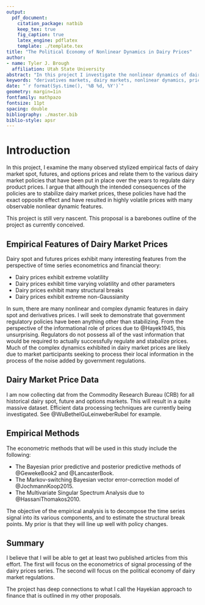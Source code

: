 ```yaml
---
output: 
  pdf_document:
    citation_package: natbib
    keep_tex: true
    fig_caption: true
    latex_engine: pdflatex
    template: ./template.tex
title: "The Political Economy of Nonlinear Dynamics in Dairy Prices"
author:
- name: Tyler J. Brough
  affiliation: Utah State University
abstract: "In this project I investigate the nonlinear dynamics of dairy spot and derivative markets prices. I relate these dynamics to policies by regulators." 
keywords: "derivatives markets, dairy markets, nonlinear dynamics, price discovery, signal processing"
date: "`r format(Sys.time(), '%B %d, %Y')`"
geometry: margin=1in
fontfamily: mathpazo
fontsize: 11pt
spacing: double
bibliography: ./master.bib
biblio-style: apsr
---
```



# Introduction

In this project, I examine the many observed stylized empirical facts of dairy market spot, futures, and options prices
and relate them to the various dairy market policies that have been put in place over the years to regulate dairy
product prices. I argue that although the intended consequences of the policies are to stabilize dairy market prices,
these policies have had the exact opposite effect and have resulted in highly volatile prices with many observable
nonliear dynamic features.  

This project is still very nascent. This proposal is a barebones outline of the project as currently conceived.


## Empirical Features of Dairy Market Prices

Dairy spot and futures prices exhibit many interesting features from the perspective of time series econometrics and
financial theory:

  * Dairy prices exhibit extreme volatility
  * Dairy prices exhibit time varying volatility and other parameters
  * Dairy prices exhibit many structural breaks
  * Dairy prices exhibit extreme non-Gaussianity

In sum, there are many nonlinear and complex dynamic features in dairy spot and derivatives prices. I will seek to
demonstrate that government regulatory policies have been anything other than stabilizing. From the perspective of the
informational role of prices due to @Hayek1945, this unsurprising. Regulators do not possess all of the vast information
that would be required to actually successfully regulate and stabalize prices. Much of the complex dynamics exhibited in
dairy market prices are likely due to market participants seeking to process their local information in the process of
the noise added by government regulations.


## Dairy Market Price Data

I am now collecting dat from the Commodity Research Bureau (CRB) for all historical dairy spot, future and options
markets. This will result in a quite massive dataset. Efficient data processing techniques are currently being
investigated. See @WuBethelGuLeinweberRubel for example. 


## Empirical Methods

The econometric methods that will be used in this study include the following:

  * The Bayesian prior predictive and posterior predictive methods of @GewekeBook2 and @LancasterBook.
  * The Markov-switching Bayesian vector error-correction model of @JochmannKoop2015.
  * The Multivariate Singular Spectrum Analysis due to @HassaniThomakos2010.

The objective of the empirical analysis is to decompose the time series signal into its various components, and to
estimate the structural break points. My prior is that they will line up well with policy changes. 


## Summary

I believe that I will be able to get at least two published articles from this effort. The first will focus on the econometrics of signal processing of the dairy prices series. The second will focus on the political economy of dairy
market regulations. 

The project has deep connections to what I call the Hayekian approach to finance that is outlined in my other proposals.



